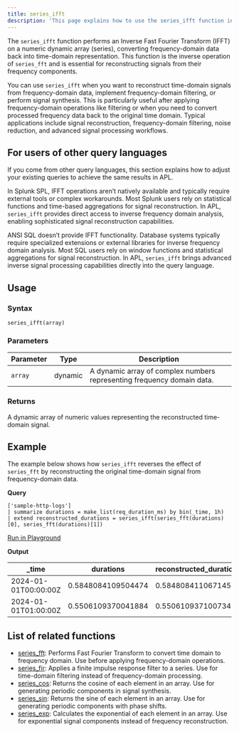 ```yaml
---
title: series_ifft
description: 'This page explains how to use the series_ifft function in APL.'
---
```


The `series_ifft` function performs an Inverse Fast Fourier Transform (IFFT) on a numeric dynamic array (series), converting frequency-domain data back into time-domain representation. This function is the inverse operation of `series_fft` and is essential for reconstructing signals from their frequency components.

You can use `series_ifft` when you want to reconstruct time-domain signals from frequency-domain data, implement frequency-domain filtering, or perform signal synthesis. This is particularly useful after applying frequency-domain operations like filtering or when you need to convert processed frequency data back to the original time domain. Typical applications include signal reconstruction, frequency-domain filtering, noise reduction, and advanced signal processing workflows.

## For users of other query languages

If you come from other query languages, this section explains how to adjust your existing queries to achieve the same results in APL.

<AccordionGroup>
<Accordion title="Splunk SPL users">

In Splunk SPL, IFFT operations aren’t natively available and typically require external tools or complex workarounds. Most Splunk users rely on statistical functions and time-based aggregations for signal reconstruction. In APL, `series_ifft` provides direct access to inverse frequency domain analysis, enabling sophisticated signal reconstruction capabilities.

</Accordion>
<Accordion title="ANSI SQL users">

ANSI SQL doesn’t provide IFFT functionality. Database systems typically require specialized extensions or external libraries for inverse frequency domain analysis. Most SQL users rely on window functions and statistical aggregations for signal reconstruction. In APL, `series_ifft` brings advanced inverse signal processing capabilities directly into the query language.

</Accordion>
</AccordionGroup>

## Usage

### Syntax

```kusto
series_ifft(array)
```

### Parameters

| Parameter | Type    | Description                        |
| --------- | ------- | ---------------------------------- |
| `array`   | dynamic | A dynamic array of complex numbers representing frequency domain data. |

### Returns

A dynamic array of numeric values representing the reconstructed time-domain signal.

## Example

The example below shows how `series_ifft` reverses the effect of `series_fft` by reconstructing the original time-domain signal from frequency-domain data.

**Query**

```kusto
['sample-http-logs']
| summarize durations = make_list(req_duration_ms) by bin(_time, 1h)
| extend reconstructed_durations = series_ifft(series_fft(durations)[0], series_fft(durations)[1])
```

[Run in Playground](https://play.axiom.co/axiom-play-qf1k/query?initForm=%7B%22apl%22%3A%22%5B'sample-http-logs'%5D%20%7C%20summarize%20durations%20%3D%20make_list(req_duration_ms)%20by%20bin(_time%2C%201h)%20%7C%20extend%20reconstructed_durations%20%3D%20series_ifft(series_fft(durations)%5B0%5D%2C%20series_fft(durations)%5B1%5D)%22%7D)

**Output**

| _time                | durations | reconstructed_durations    |
| -------------------- | --------------------------- | -------------------------- |
| 2024-01-01T00:00:00Z | 0.5848084109504474 | 0.5848084110671455 |
| 2024-01-01T01:00:00Z | 0.5506109370041884 | 0.5506109371007348 |

## List of related functions

- [series_fft](/apl/scalar-functions/time-series/series-fft): Performs Fast Fourier Transform to convert time domain to frequency domain. Use before applying frequency-domain operations.
- [series_fir](/apl/scalar-functions/time-series/series-fir): Applies a finite impulse response filter to a series. Use for time-domain filtering instead of frequency-domain processing.
- [series_cos](/apl/scalar-functions/time-series/series-cos): Returns the cosine of each element in an array. Use for generating periodic components in signal synthesis.
- [series_sin](/apl/scalar-functions/time-series/series-sin): Returns the sine of each element in an array. Use for generating periodic components with phase shifts.
- [series_exp](/apl/scalar-functions/time-series/series-exp): Calculates the exponential of each element in an array. Use for exponential signal components instead of frequency reconstruction.
